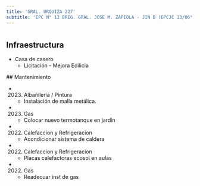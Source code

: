 ```yaml
---
title: 'GRAL. URQUIZA 227'
subtitle: 'EPC N° 13 BRIG. GRAL. JOSE M. ZAPIOLA - JIN B (EPCJC 13/06°) MAESTRO F. REYES - EPA N° 13 BRIG.GRAL. JOSE MATIAS ZAPIOLA'
---
```


#
## Infraestructura

* Casa de casero 
    + Licitación - Mejora Edilicia 


 ## Mantenimiento

*  (2023) Albañileria / Pintura 
    + Instalación de malla metálica.

*  (2023) Gas 
    + Colocar nuevo termotanque en jardín

*  (2022) Calefaccion y Refrigeracion 
    + Acondicionar sistema de caldera

*  (2022) Calefaccion y Refrigeracion 
    + Placas calefactoras ecosol en aulas

*  (2022) Gas 
    + Readecuar inst de gas







